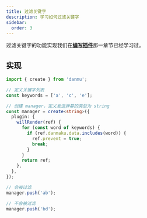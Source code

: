 ```yaml
---
title: 过滤关键字
description: 学习如何过滤关键字
sidebar:
  order: 3
---
```


过滤关键字的功能实现我们在[**编写插件**](../../guide/create-plugin)那一章节已经学习过。

## 实现

```ts
import { create } from 'danmu';

// 定义关键字列表
const keywords = ['a', 'c', 'e'];

// 创建 manager，定义发送弹幕的类型为 string
const manager = create<string>({
  plugin: {
    willRender(ref) {
      for (const word of keywords) {
        if (ref.danmaku.data.includes(word)) {
          ref.prevent = true;
          break;
        }
      }
      return ref;
    },
  },
});

// 会被过滤
manager.push('ab');

// 不会被过滤
manager.push('bd');
```
